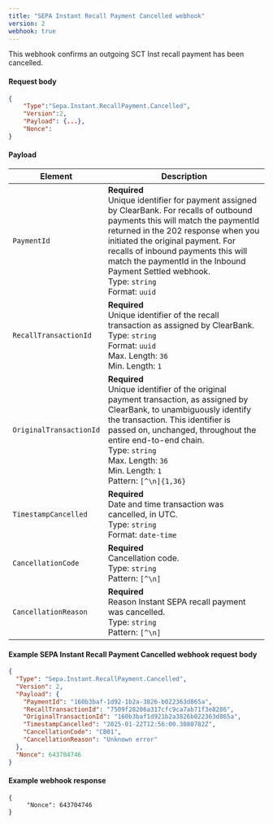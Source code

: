 ```yaml
---
title: "SEPA Instant Recall Payment Cancelled webhook"
version: 2
webhook: true
---
```


This webhook confirms an outgoing SCT Inst recall payment has been cancelled.

#### Request body

```json
{
    "Type":"Sepa.Instant.RecallPayment.Cancelled",
    "Version":2,
    "Payload": {...},
    "Nonce":
}
```

#### Payload
| Element                 | Description     |
|-------------------------|-----------------|
|`PaymentId` |**Required**<br />Unique identifier for payment assigned by ClearBank. For recalls of outbound payments this will match the paymentId returned in the 202 response when you initiated the original payment. For recalls of inbound payments this will match the paymentId in the Inbound Payment Settled webhook.<br/>Type: `string` <br/>Format: `uuid`|
|`RecallTransactionId` |**Required**<br />Unique identifier of the recall transaction as assigned by ClearBank.<br/>Type: `string`<br/>Format: `uuid`<br/>Max. Length: `36`<br/>Min. Length: `1` |
|`OriginalTransactionId` |**Required**<br />Unique identifier of the original payment transaction, as assigned by ClearBank, to unambiguously identify the transaction. This identifier is passed on, unchanged, throughout the entire end-to-end chain.<br/>Type: `string`<br/>Max. Length: `36`<br/>Min. Length: `1`<br/>Pattern: `[^\n]{1,36}` |
|`TimestampCancelled` |**Required**<br />Date and time transaction was cancelled, in UTC.<br/>Type: `string`<br/>Format: `date-time`|
|`CancellationCode` |**Required**<br />Cancellation code.<br/>Type: `string`<br/>Pattern: `[^\n]`|
|`CancellationReason` |**Required**<br />Reason Instant SEPA recall payment was cancelled.<br/>Type: `string`<br/>Pattern: `[^\n]`|

#### Example SEPA Instant Recall Payment Cancelled webhook request body

```json
{
  "Type": "Sepa.Instant.RecallPayment.Cancelled",
  "Version": 2,
  "Payload": {
    "PaymentId": "160b3baf-1d92-1b2a-3826-b022363d865a",
    "RecallTransactionId": "7509f28206a317cfc9ca7ab71f3e8286",
    "OriginalTransactionId": "160b3baf1d921b2a3826b022363d865a",
    "TimestampCancelled": "2025-01-22T12:56:00.3080782Z",
    "CancellationCode": "CB01",
    "CancellationReason": "Unknown error"
  },
  "Nonce": 643704746
}
```

#### Example webhook response
```
{
     "Nonce": 643704746
}
```